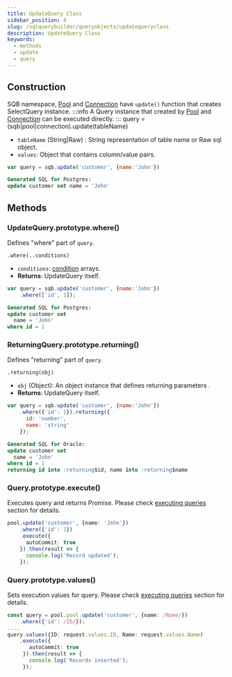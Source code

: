 ```yaml
---
title: UpdateQuery Class
sidebar_position: 4
slug: /sqlquerybuilder/queryobjects/updatequeryclass
description: UpdateQuery Class
keywords:
  - methods
  - update
  - query
---
```


## Construction

SQB namespace, [Pool](/docs/docs/connectionwrapper/poolclass) and [Connection](/docs/docs/connectionwrapper/connectionclass) have `update()` function that creates SelectQuery instance.
:::info
A Query instance that created by [Pool](/docs/docs/connectionwrapper/poolclass) and [Connection](/docs/docs/connectionwrapper/connectionclass) can be executed directly.
:::
    query = (sqb|pool|connection).update(tableName)

- `tableName` (String|Raw) : String representation of table name or Raw sql object.
- `values`: Object that contains column/value pairs.

```js
var query = sqb.update('customer', {name:'John'})
```

```sql
Generated SQL for Postgres:
update customer set name = 'John'
```

## Methods

### UpdateQuery.prototype.where()

Defines "where" part of `query`.

`.where(..conditions)`

- `conditions`: [condition](/docs/docs/sqlquerybuilder/sqloperations#operators) arrays.
- **Returns**: UpdateQuery itself.

```js
var query = sqb.update('customer', {name:'John'})
    .where(['id', 1]);
```

```sql
Generated SQL for Postgres:
update customer set
  name = 'John'
where id = 1
```

### ReturningQuery.prototype.returning()

Defines "returning" part of `query`.

`.returning(obj)`

- `obj` (Object): An object instance that defines returning parameters .
- **Returns**: UpdateQuery itself.

```js
var query = sqb.update('customer', {name:'John'})
    .where({'id': 1}).returning({
      id: 'number',
      name: 'string'
    });
```

```sql
Generated SQL for Oracle:
update customer set
  name = 'John'
where id = 1
returning id into :returning$id, name into :returning$name
```

### Query.prototype.execute()
Executes query and returns Promise. Please check [executing queries](/docs/docs/connectionwrapper/executingqueries) section for details.

```ts
pool.update('customer', {name: 'John'})
    .where({'id': 1})
    .execute({
      autoCommit: true
    }).then(result => {
      console.log('Record updated');
    });
```

### Query.prototype.values()

Sets execution values for query. Please check [executing queries](/docs/docs/connectionwrapper/executingqueries) section for details.

```ts
const query = pool.pool.update('customer', {name: /Name/})
    .where({'id': /ID/});
....
query.values({ID: request.values.ID, Name: request.values.Name)
    .execute({
       autoCommit: true
     }).then(result => {
       console.log('Records inserted');
     });
```

